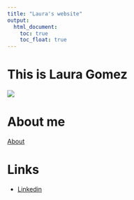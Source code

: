 ```yaml
---
title: "Laura's website"
output: 
  html_document:
    toc: true
    toc_float: true
---
```


# This is Laura Gomez
![](Photos/IMG_7797 copy.jpg)


# About me 
[About](About.Rmd)


# Links
* [Linkedin](https://www.linkedin.com/in/laura-gomez-078651139/)

